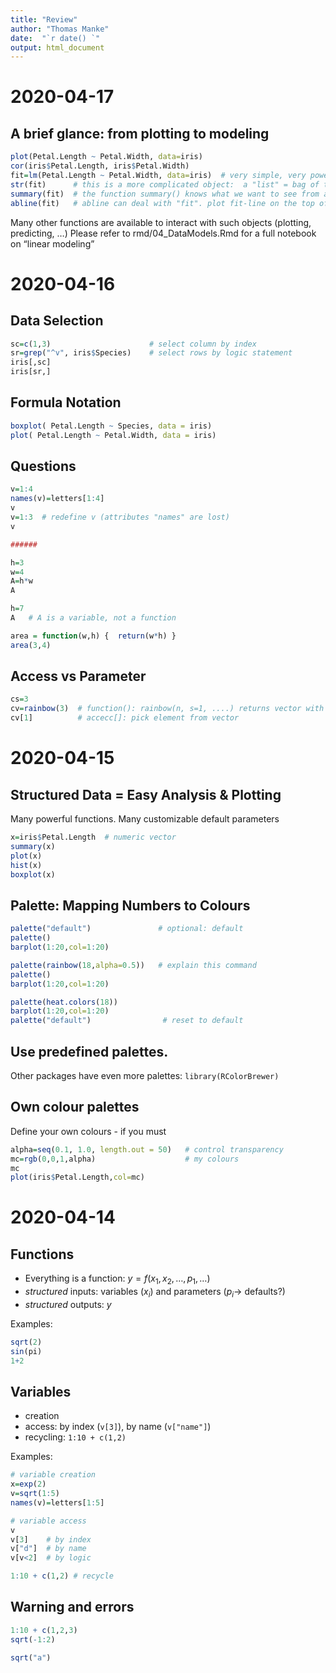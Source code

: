 ```yaml
---
title: "Review"
author: "Thomas Manke"
date:  "`r date() `"
output: html_document
---
```

# 2020-04-17
## A brief glance: from plotting to modeling
```r
plot(Petal.Length ~ Petal.Width, data=iris)
cor(iris$Petal.Length, iris$Petal.Width)
fit=lm(Petal.Length ~ Petal.Width, data=iris)  # very simple, very powerful, very common
str(fit)      # this is a more complicated object:  a "list" = bag of things
summary(fit)  # the function summary() knows what we want to see from a fit
abline(fit)   # abline can deal with "fit". plot fit-line on the top of current "device" --> opened by plot
```
Many other functions are available to interact with such objects (plotting, predicting, ...)
Please refer to rmd/04_DataModels.Rmd for a full notebook on "linear modeling"

# 2020-04-16
## Data Selection
```r
sc=c(1,3)                      # select column by index
sr=grep("^v", iris$Species)    # select rows by logic statement
iris[,sc] 
iris[sr,]
```

## Formula Notation
```r
boxplot( Petal.Length ~ Species, data = iris)
plot( Petal.Length ~ Petal.Width, data = iris)
```
## Questions
```r
v=1:4
names(v)=letters[1:4]
v
v=1:3  # redefine v (attributes "names" are lost)
v

######

h=3
w=4
A=h*w
A

h=7
A   # A is a variable, not a function
```

```r
area = function(w,h) {  return(w*h) }
area(3,4)
```
## Access vs Parameter
```r
cs=3
cv=rainbow(3)  # function(): rainbow(n, s=1, ....) returns vector with n elements
cv[1]          # accecc[]: pick element from vector
```



# 2020-04-15
## Structured Data = Easy Analysis & Plotting
Many powerful functions. Many customizable default parameters
```r
x=iris$Petal.Length  # numeric vector
summary(x)
plot(x)
hist(x)
boxplot(x)
```

## Palette: Mapping Numbers to Colours
```r
palette("default")               # optional: default
palette()
barplot(1:20,col=1:20)

palette(rainbow(18,alpha=0.5))   # explain this command
palette()
barplot(1:20,col=1:20)

palette(heat.colors(18))
barplot(1:20,col=1:20)
palette("default")                # reset to default
```

## Use predefined palettes. 

Other packages have even more palettes: `library(RColorBrewer)`

## Own colour palettes 
Define your own colours - if you must
```r
alpha=seq(0.1, 1.0, length.out = 50)   # control transparency
mc=rgb(0,0,1,alpha)                    # my colours
mc
plot(iris$Petal.Length,col=mc)


```


# 2020-04-14
## Functions

- Everything is a function: $y = f(x_1,x_2, \ldots, p_1, \ldots)$
- *structured* inputs: variables ($x_i$) and parameters ($p_i \to$ defaults?)
- *structured* outputs: $y$

Examples:
```r
sqrt(2)
sin(pi)
1+2
```
## Variables

- creation
- access: by index (`v[3]`), by name (`v["name"]`)
- recycling: `1:10 + c(1,2)`

Examples:
```r
# variable creation
x=exp(2)
v=sqrt(1:5)
names(v)=letters[1:5]

# variable access
v
v[3]    # by index
v["d"]  # by name
v[v<2]  # by logic

1:10 + c(1,2) # recycle
```


## Warning and errors

```r
1:10 + c(1,2,3)
sqrt(-1:2)
```

```r
sqrt("a")
```


